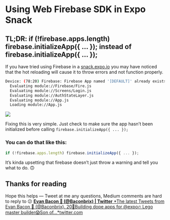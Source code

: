 # Using Web Firebase SDK in Expo Snack

## TL;DR: if (!firebase.apps.length) firebase.initializeApp({ … }); instead of firebase.initializeApp({ … });

If you have tried using Firebase in a [snack.expo.io](https://snack.expo.io/) you may have noticed that the hot reloading will cause it to throw errors and not function properly.

```sh
Device: (78:20) Firebase: Firebase App named '[DEFAULT]' already exists (app/duplicate-app).
  Evaluating module://Firebase/Fire.js
  Evaluating module://Screens/Login.js
  Evaluating module://AuthStateLayer.js
  Evaluating module://App.js
  Loading module://App.js
```

![](./images/1lQ_a3ZF9IkXtsZIB0znqfg.jpeg)

Fixing this is very simple. Just check to make sure the app hasn’t been initialized before calling `firebase.initializeApp({ ... });`

### You can do that like this:

```js
if (!firebase.apps.length) firebase.initializeApp({ ... });
```

It’s kinda upsetting that firebase doesn’t just throw a warning and tell you what to do. 🙃

<Snack url="https://snack.expo.io/embedded/@bacon/firebase-initialize-app" />

## Thanks for reading

Hope this helps — Tweet at me any questions, Medium comments are hard to reply to 😕
[**Evan Bacon 🥓 (@Baconbrix) | Twitter**
*The latest Tweets from Evan Bacon 🥓 (@Baconbrix). 20💙Building dope apps for @expo🔥 Lego master builder😱Son of…*twitter.com](https://twitter.com/baconbrix)
